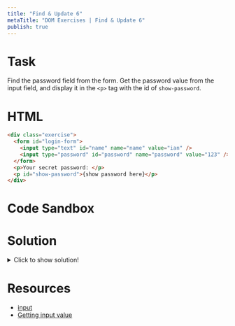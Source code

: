 ```yaml
---
title: "Find & Update 6"
metaTitle: "DOM Exercises | Find & Update 6"
publish: true
---
```


# Task

Find the password field from the form. Get the password value from the input field, and display it in the `<p>` tag with the id of `show-password`.

# HTML

```html
<div class="exercise">
  <form id="login-form">
    <input type="text" id="name" name="name" value="ian" />
    <input type="password" id="password" name="password" value="123" />
  </form>
  <p>Your secret password: </p>
  <p id="show-password">{show password here}</p>
</div>
```

# Code Sandbox
<Sandbox src="/dom-06" />

# Solution

<details>
  <summary>Click to show solution!</summary>

```javascript
const pwInput = document.querySelector("#password")
const showPw = document.querySelector("#show-password")
showPw.textContent = pwInput.value
```

</details>

# Resources

- [input](https://developer.mozilla.org/en-US/docs/Web/HTML/Element/input)
- [Getting input value](https://www.tutorialrepublic.com/faq/how-to-get-the-value-of-text-input-field-using-javascript.php)
